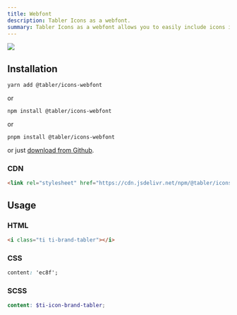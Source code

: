 ```yaml
---
title: Webfont
description: Tabler Icons as a webfont.
summary: Tabler Icons as a webfont allows you to easily include icons in your projects using simple CSS classes, offering a lightweight and scalable solution for web development.
---
```


![](https://raw.githubusercontent.com/tabler/tabler-icons/master/.github/packages/og-package-webfont.png)

## Installation

```
yarn add @tabler/icons-webfont
```

or

```
npm install @tabler/icons-webfont
```

or

```
pnpm install @tabler/icons-webfont
```

or just [download from Github](https://github.com/tabler/tabler-icons/releases).

### CDN

```html
<link rel="stylesheet" href="https://cdn.jsdelivr.net/npm/@tabler/icons-webfont@$ICONS_VERSION/dist/tabler-icons.min.css">
```

## Usage

### HTML

```html
<i class="ti ti-brand-tabler"></i>
```

### CSS

```css
content: 'ec8f';
```


### SCSS

```scss
content: $ti-icon-brand-tabler;
```
